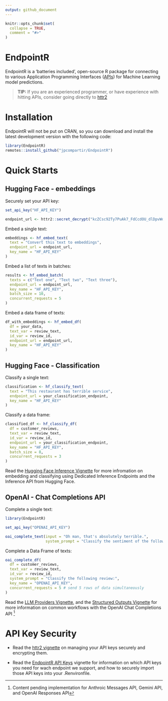 ```yaml
---
output: github_document
---
```


<!-- README.md is generated from README.Rmd. Please edit that file -->

```r
knitr::opts_chunk$set(
  collapse = TRUE,
  comment = "#>"
)
```

# EndpointR

<!-- badges: start -->

<!-- badges: end -->

EndpointR is a 'batteries included', open-source R package for connecting to various Application Programming Interfaces ([APIs](https://en.wikipedia.org/wiki/API){target="_blank"}) for Machine Learning model predictions.

> **TIP:** If you are an experienced programmer, or have experience with hitting APIs, consider going directly to [httr2](https://httr2.r-lib.org/reference/index.html)

# Installation

EndpointR will not be put on CRAN, so you can download and install the latest development version with the following code:

```r
library(EndpointR)
remotes::install_github("jpcompartir/EndpointR")
```

# Quick Starts

## Hugging Face - embeddings

Securely set your API key:

```r
set_api_key("HF_API_KEY")

endpoint_url <- httr2::secret_decrypt("kcZCsc92Ty7PuAk7_FdCcdOU_dlDpvWdDyfpwCWg-wW80eJxJPdQ68nz4V_0922SzSwM5_dYfpTOqsZ-GodUpLN4PQbwE73wlZkBCWIaIXc15g", "ENDPOINTR_KEY") # encrypted - for demo purposes

```

Embed a single text:

```r
embeddings <- hf_embed_text(
  text = "Convert this text to embeddings",
  endpoint_url = endpoint_url,
  key_name = "HF_API_KEY"
)
```

Embed a list of texts in batches:

```r
results <- hf_embed_batch(
  texts = c("Text one", "Text two", "Text three"),
  endpoint_url = endpoint_url,
  key_name = "HF_API_KEY",
  batch_size = 10,
  concurrent_requests = 5
)
```

Embed a data frame of texts:

```r
df_with_embeddings <- hf_embed_df(
  df = your_data,
  text_var = review_text,
  id_var = review_id,
  endpoint_url = endpoint_url,
  key_name = "HF_API_KEY"
)
```

## Hugging Face - Classification

Classify a single text:

```r
classification <- hf_classify_text(
  text = "This restaurant has terrible service",
  endpoint_url = your_classification_endpoint,
  key_name = "HF_API_KEY"
)
```

Classify a data frame:

```r

classified_df <- hf_classify_df(
  df = customer_reviews,
  text_var = review_text,
  id_var = review_id,
  endpoint_url = your_classification_endpoint,
  key_name = "HF_API_KEY",
  batch_size = 8,
  concurrent_requests = 3
)
```

Read the [Hugging Face Inference Vignette](vignettes/hugging_face_inference.Rmd) for more infromation on embedding and classifying using Dedicated Inference Endpoints and the Inference API from Hugging Face.

## OpenAI - Chat Completions API

Complete a single text:

```r
library(EndpointR)

set_api_key("OPENAI_API_KEY")

oai_complete_text(input = "Oh man, that's absolutely terrible.",
                  system_prompt = "Classify the sentiment of the following text: ")
```

Complete a Data Frame of texts:

```r
oai_complete_df(
  df = customer_reviews,
  text_var = review_text,
  id_var = review_id,
  system_prompt = "Classify the following review:",
  key_name = "OPENAI_API_KEY",
  concurrent_requests = 5 # send 5 rows of data simultaneously
)
```

Read the [LLM Providers Vignette](vignettes/llm_providers.Rmd), and the [Structured Outputs Vignette](vignettes/structured_outputs_json_schema.Rmd) for more information on common workflows with the OpenAI Chat Completions API [^1]

[^1]: Content pending implementation for Anthroic Messages API, Gemini API, and OpenAI Responses API

# API Key Security

-   Read the [httr2 vignette](https://httr2.r-lib.org/articles/wrapping-apis.html#basics){target="_blank"} on managing your API keys securely and encrypting them.

-   Read the [EndpointR API Keys](vignettes/api_keys.Rmd) vignette for information on which API keys you need for wach endpoint we support, and how to securely import those API keys into your .Renvironfile.
